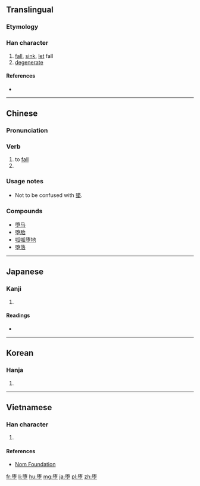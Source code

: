 {{also|墮}}
==Translingual==

===Etymology===
{{Han compound|陏|土|c1=p|c2=s|ls=psc}}

{{Han simp|墮|f=工|t=&nbsp;}}

===Han character===
{{Han char|rn=32|rad=土|as=08|sn=11|four=|canj=弓月土 (NBG), XX弓月土 (XXNBG)|ids=⿱[[陏]][[土]]}}

# [[fall]], [[sink]], [[let]] fall
# [[degenerate]]

====References====
* {{Han ref|kx=0234.271|hdz=10459.030|uh=5815|ud=22549}}

----

==Chinese==
{{zh-hanzi-box|[[堕]]|[[墮]]}}

===Pronunciation===
{{zh-pron
|m=duò
|c=do6,fai1
|cat=v
}}

===Verb===
{{zh-verb}}

# to [[fall]]
# {{alternative form of|隳|lang=zh}}

===Usage notes===
* Not to be confused with [[墜]].

===Compounds===
* [[堕马]]
* [[堕胎]]
* [[呱呱堕地]]
* [[堕落]]

----

==Japanese==

===Kanji===
{{ja-kanji|grade=c|rs=土08}}

# {{defn|lang=ja|sort=土08}}

====Readings====
* {{ja-readings|on=[[だ]] (da)|kun=[[くずす]] (kuzusu), [[くずれる]] (kuzureru), [[おちる]] (ochiru)}}

----

==Korean==

===Hanja===
{{ko-hanja|hangeul=[[타]], [[휴]]|rv=ta, hyu|mr=t'a, hyu}}

# {{defn|lang=ko|sort=土08}}

----

==Vietnamese==

===Han character===
{{vi-hantu|[[đoạ]]|rs=土08}}

# {{defn|lang=vi|sort=土08}}

====References====
*[http://nomfoundation.org/common/nom_details.php?codepoint=5815 Nom Foundation]

[[fr:堕]]
[[li:堕]]
[[hu:堕]]
[[mg:堕]]
[[ja:堕]]
[[pl:堕]]
[[zh:堕]]